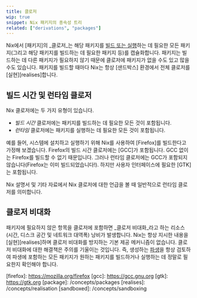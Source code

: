 ```yaml
---
title: 클로저
wip: true
snippet: Nix 패키지의 종속성 트리
related: ["derivations", "packages"]
---
```


Nix에서 [패키지]의 _클로저_는 해당 패키지를 [빌드 또는 실행](#build-vs-run)하는 데 필요한 모든 패키지(그리고 해당 패키지를 빌드하는 데 필요한 패키지 등)를 캡슐화합니다.
패키지는 빌드하는 데 다른 패키지가 필요하지 않기 때문에 클로저에 패키지가 없을 수도 있고 많을 수도 있습니다.
패키지를 빌드할 때마다 Nix는 항상 [샌드박스] 환경에서 전체 클로저를 [실현][realises]합니다.

## 빌드 시간 및 런타임 클로저

Nix 클로저에는 두 가지 유형이 있습니다.

- _빌드 시간_ 클로저에는 패키지를 빌드하는 데 필요한 모든 것이 포함됩니다.
- _런타임_ 클로저에는 패키지를 실행하는 데 필요한 모든 것이 포함됩니다.

예를 들어, 시스템에 설치하고 실행하기 위해 Nix를 사용하여 [Firefox]를 빌드한다고 가정해 보겠습니다.
Firefox의 빌드 시간 클로저에는 [GCC]가 포함됩니다. GCC 없이는 Firefox를 빌드할 수 없기 때문입니다.
그러나 런타임 클로저에는 GCC가 포함되지 않습니다(Firefox는 이미 빌드되었습니다!). 하지만 사용자 인터페이스에 필요한 [GTK]는 포함됩니다.

Nix 설명서 및 기타 자료에서 Nix 클로저에 대한 언급을 볼 때 일반적으로 런타임 클로저를 의미합니다.

## 클로저 비대화

패키지에 필요하지 않은 항목을 클로저에 포함하면 _클로저 비대화_라고 하는 리소스(시간, 디스크 공간 및 네트워크 대역폭) 낭비가 발생합니다.
Nix는 항상 지시한 내용을 [실현][realises]하며 클로저 비대화를 방지하는 기본 제공 메커니즘이 없습니다.
클로저 비대화에 대한 해결책은 주의를 기울이는 것입니다. 즉, 생성하는 [파생][derivations]을 항상 검토하여 파생에 포함하는 모든 패키지가 원하는 패키지를 빌드하거나 실행하는 데 정말로 필요한지 확인해야 합니다.

[derivations]: /concepts/derivations
[firefox]: https://mozilla.org/firefox <!-- TODO: Verify this external link -->
[gcc]: https://gcc.gnu.org <!-- TODO: Verify this external link -->
[gtk]: https://gtk.org <!-- TODO: Verify this external link -->
[package]: /concepts/packages
[realises]: /concepts/realisation
[sandboxed]: /concepts/sandboxing
